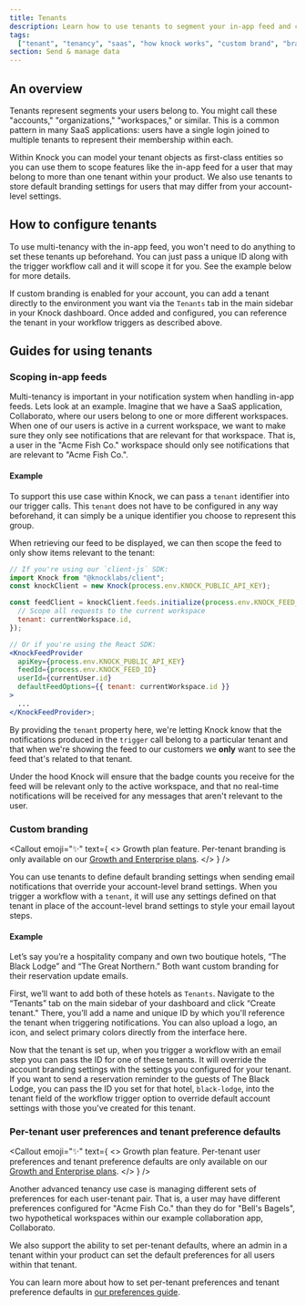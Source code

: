 ```yaml
---
title: Tenants
description: Learn how to use tenants to segment your in-app feed and custom brand email notifications
tags:
  ["tenant", "tenancy", "saas", "how knock works", "custom brand", "branding"]
section: Send & manage data
---
```



## An overview

Tenants represent segments your users belong to. You might call these "accounts," "organizations," "workspaces," or similar. This is a common pattern in many SaaS applications: users have a single login joined to multiple tenants to represent their membership within each.

Within Knock you can model your tenant objects as first-class entities so you can use them to scope features like the in-app feed for a user that may belong to more than one tenant within your product. We also use tenants to store default branding settings for users that may differ from your account-level settings.

## How to configure tenants

To use multi-tenancy with the in-app feed, you won't need to do anything to set these tenants up beforehand. You can just pass a unique ID along with the trigger workflow call and it will scope it for you. See the example below for more details.

If custom branding is enabled for your account, you can add a tenant directly to the environment you want via the `Tenants` tab in the main sidebar in your Knock dashboard. Once added and configured, you can reference the tenant in your workflow triggers as described above.

## Guides for using tenants

### Scoping in-app feeds

Multi-tenancy is important in your notification system when handling in-app feeds. Lets look at an example.
Imagine that we have a SaaS application, Collaborato, where our users belong to one or more different
workspaces. When one of our users is active in a current workspace, we want to make sure they only
see notifications that are relevant for that workspace. That is, a user in the "Acme Fish Co." workspace
should only see notifications that are relevant to "Acme Fish Co.".

#### Example

To support this use case within Knock, we can pass a `tenant` identifier into our trigger calls. This `tenant` does not have to be configured in any way beforehand, it can simply be a unique identifier you choose to represent this group.

<MultiLangCodeBlock
  snippet="workflows.trigger-with-tenant"
  title="Notify with tenant"
/>

When retrieving our feed to be displayed, we can then scope the feed to only show items relevant
to the tenant:

```jsx Client-side feed scoping
// If you're using our `client-js` SDK:
import Knock from "@knocklabs/client";
const knockClient = new Knock(process.env.KNOCK_PUBLIC_API_KEY);

const feedClient = knockClient.feeds.initialize(process.env.KNOCK_FEED_ID, {
  // Scope all requests to the current workspace
  tenant: currentWorkspace.id,
});

// Or if you're using the React SDK:
<KnockFeedProvider
  apiKey={process.env.KNOCK_PUBLIC_API_KEY}
  feedId={process.env.KNOCK_FEED_ID}
  userId={currentUser.id}
  defaultFeedOptions={{ tenant: currentWorkspace.id }}
>
  ...
</KnockFeedProvider>;
```

By providing the `tenant` property here, we're letting Knock know that the notifications produced
in the `trigger` call belong to a particular tenant and that when we're showing the feed to our customers we **only** want to see the feed that's related to that tenant.

Under the hood Knock will ensure that the badge counts you receive for the feed will be relevant
only to the active workspace, and that no real-time notifications will be received for any messages
that aren't relevant to the user.

### Custom branding

<Callout
  emoji="✨"
  text={
    <>
      <span className="font-bold">Growth plan feature.</span> Per-tenant branding is only available on our <a href="https://knock.app/pricing">Growth and Enterprise plans</a>. 
    </>
  }
/>

You can use tenants to define default branding settings when sending email notifications that override your account-level brand settings. When you trigger a workflow with a `tenant`, it will use any settings defined on that tenant in place of the account-level brand settings to style your email layout steps.

#### Example

Let’s say you’re a hospitality company and own two boutique hotels, “The Black Lodge” and “The Great Northern.” Both want custom branding for their reservation update emails.

First, we’ll want to add both of these hotels as `Tenants`. Navigate to the “Tenants” tab on the main sidebar of your dashboard and click “Create tenant." There, you’ll add a name and unique ID by which you'll reference the tenant when triggering notifications. You can also upload a logo, an icon, and select primary colors directly from the interface here.

Now that the tenant is set up, when you trigger a workflow with an email step you can pass the ID for one of these tenants. It will override the account branding settings with the settings you configured for your tenant. If you want to send a reservation reminder to the guests of The Black Lodge, you can pass the ID you set for that hotel, `black-lodge`, into the tenant field of the workflow trigger option to override default account settings with those you've created for this tenant.

<MultiLangCodeBlock
  snippet="workflows.trigger-with-branding-tenant"
  title="Send notification with custom branding"
/>

### Per-tenant user preferences and tenant preference defaults 

<Callout
  emoji="✨"
  text={
    <>
      <span className="font-bold">Growth plan feature.</span> Per-tenant user preferences and tenant preference defaults are only available on our <a href="https://knock.app/pricing">Growth and Enterprise plans</a>. 
    </>
  }
/>

Another advanced tenancy use case is managing different sets of preferences for each user-tenant pair. That is, a user may have different preferences configured for "Acme Fish Co." than they do for "Bell's Bagels", two hypothetical workspaces within our example collaboration app, Collaborato. 

We also support the ability to set per-tenant defaults, where an admin in a tenant within your product can set the default preferences for all users within that tenant. 

You can learn more about how to set per-tenant preferences and tenant preference defaults in [our preferences guide](/send-and-manage-data/preferences#per-tenant-preference-sets). 
